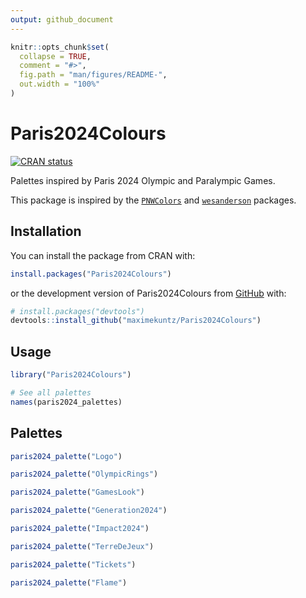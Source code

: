 ```yaml
---
output: github_document
---
```


<!-- README.md is generated from README.Rmd. Please edit that file -->

```r
knitr::opts_chunk$set(
  collapse = TRUE,
  comment = "#>",
  fig.path = "man/figures/README-",
  out.width = "100%"
)
```

# Paris2024Colours

<!-- badges: start -->
[![CRAN status](https://www.r-pkg.org/badges/version/Paris2024Colours)](https://CRAN.R-project.org/package=Paris2024Colours)
<!-- badges: end -->

Palettes inspired by Paris 2024 Olympic and Paralympic Games.

This package is inspired by the [`PNWColors`](https://github.com/jakelawlor/PNWColors) and [`wesanderson`](https://github.com/karthik/wesanderson) packages.

## Installation

You can install the package from CRAN with:

``` r
install.packages("Paris2024Colours")
```
or the development version of Paris2024Colours from [GitHub](https://github.com/) with:

``` r
# install.packages("devtools")
devtools::install_github("maximekuntz/Paris2024Colours")
```

## Usage

```r
library("Paris2024Colours")

# See all palettes
names(paris2024_palettes)
```

## Palettes

```r
paris2024_palette("Logo")
```

```r
paris2024_palette("OlympicRings")
```

```r
paris2024_palette("GamesLook")
```

```r
paris2024_palette("Generation2024")
```

```r
paris2024_palette("Impact2024")
```

```r
paris2024_palette("TerreDeJeux")
```

```r
paris2024_palette("Tickets")
```

```r
paris2024_palette("Flame")
```

